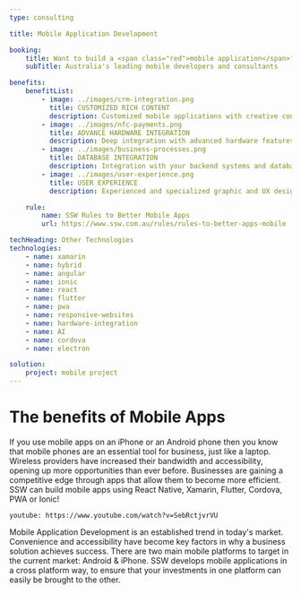 ```yaml
---
type: consulting

title: Mobile Application Development

booking:
    title: Want to build a <span class="red">mobile application</span>?
    subTitle: Australia's leading mobile developers and consultants

benefits:
    benefitList:
        - image: ../images/crm-integration.png
          title: CUSTOMIZED RICH CONTENT
          description: Customized mobile applications with creative content control such as text, images, audio, video and rich functionality
        - image: ../images/nfc-payments.png
          title: ADVANCE HARDWARE INTEGRATION
          description: Deep integration with advanced hardware features of modern devices such as cameras, GPS, and motion sensors
        - image: ../images/business-processes.png
          title: DATABASE INTEGRATION
          description: Integration with your backend systems and databases to provide clients with real time access to information on their mobile devices
        - image: ../images/user-experience.png
          title: USER EXPERIENCE
          description: Experienced and specialized graphic and UX designers

    rule:
        name: SSW Rules to Better Mobile Apps
        url: https://www.ssw.com.au/rules/rules-to-better-apps-mobile

techHeading: Other Technologies
technologies:
    - name: xamarin
    - name: hybrid
    - name: angular
    - name: ionic
    - name: react
    - name: flutter
    - name: pwa
    - name: responsive-websites
    - name: hardware-integration
    - name: AI
    - name: cordova
    - name: electron

solution:
    project: mobile project
---
```


# The benefits of **Mobile Apps** 

If you use mobile apps on an iPhone or an Android phone then you know that mobile phones are an essential tool for business, just like a laptop. Wireless providers have increased their bandwidth and accessibility, opening up more opportunities than ever before. Businesses are gaining a competitive edge through apps that allow them to become more efficient. SSW can build mobile apps using React Native, Xamarin, Flutter, Cordova, PWA or Ionic!

`youtube: https://www.youtube.com/watch?v=SebRctjvrVU`

Mobile Application Development is an established trend in today's market. Convenience and accessibility have become key factors in why a business solution achieves success. There are two main mobile platforms to target in the current market: Android & iPhone. SSW develops mobile applications in a cross platform way, to ensure that your investments in one platform can easily be brought to the other.
